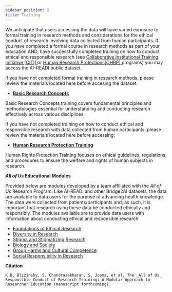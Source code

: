 ```yaml
---
sidebar_position: 2
title: Training
---
```


We anticipate that users accessing the data will have varied exposure to formal training in research methods and considerations for the ethical conduct of research involving data collected from human participants. If you have completed a formal course in research methods as part of your education AND, have successfully completed training on how to conduct ethical and responsible research (see [Collaborative Institutional Training Initiative [CITI] ](https://about.citiprogram.org/) or [Human Research Protections[OHRP] ](https://www.hhs.gov/ohrp/education-and-outreach/human-research-protection-training/index.html) programs) you may access the AI-READI public dataset.

If you have not completed formal training in research methods, please review the materials located here before accesing the dataset:

- [**Basic Research Concepts**](https://ori.hhs.gov/basic-research-concepts-brc)

Basic Research Concepts training covers fundamental principles and methodologies essential for understanding and conducting research effectively across various disciplines.

If you have not completed training on how to conduct ethical and responsible research with data collected from human participants, please review the materials located here before accessing:

- [**Human Research Protection Training**](https://www.hhs.gov/ohrp/education-and-outreach/human-research-protection-training/human-research-protection-foundational-training/index.html)

Human Rights Protection Training focuses on ethical guidelines, regulations, and procedures to ensure the welfare and rights of human subjects in research.

**_All of Us_ Educational Modules**

Provided below are modules developed by a team affiliated with the _All of Us_ Research Program. Like AI-READI and other Bridge2AI datasets, the data are available to data users for the purpose of advancing health knowledge. The data were collected from patients/participants and, as such, it is important that research using these data be conducted ethically and responsibly. The modules available are to provide data users with information about conducting ethical and responsible research.

- [Foundations of Ethical Research](https://urldefense.com/v3/__https:/drive.google.com/file/d/1zXJ2CAwot5II_OBHo7SAiKS97LwafEYO/view?usp=sharing__;!!LLK065n_VXAQ!h6Ne2-XF6OeLEiDlo62Hu_9nIVCyzqzrIsz6sSuqS7BEC30vDhxwk-1VMaEgt3zkdCYvpGdNHZ4uuuU0FIZW0WxQDh7ZYA$)
- [Diversity in Research](https://urldefense.com/v3/__https:/drive.google.com/file/d/1qfiGVK56nW1DcbWPVGbQRH1SXq2ifFGE/view?usp=sharing__;!!LLK065n_VXAQ!h6Ne2-XF6OeLEiDlo62Hu_9nIVCyzqzrIsz6sSuqS7BEC30vDhxwk-1VMaEgt3zkdCYvpGdNHZ4uuuU0FIZW0WzEnNIQMw$)
- [Stigma and Stigmatizing Research](https://urldefense.com/v3/__https:/drive.google.com/file/d/1SjZzgzcXz0f6_AwhiANtACEfrPyBF7E3/view?usp=sharing__;!!LLK065n_VXAQ!h6Ne2-XF6OeLEiDlo62Hu_9nIVCyzqzrIsz6sSuqS7BEC30vDhxwk-1VMaEgt3zkdCYvpGdNHZ4uuuU0FIZW0WwCbI9IEw$)
- [Biology and Society](https://urldefense.com/v3/__https:/drive.google.com/file/d/10TGXT1bZSaDaOGvmQ43vTV9cx2WtMdIa/view?usp=sharing__;!!LLK065n_VXAQ!h6Ne2-XF6OeLEiDlo62Hu_9nIVCyzqzrIsz6sSuqS7BEC30vDhxwk-1VMaEgt3zkdCYvpGdNHZ4uuuU0FIZW0WxuG_vvyA$)
- [Group Harms and Cultural Competence](https://urldefense.com/v3/__https:/drive.google.com/file/d/1x9Dm0LCjSlJYg9MwUaG3cHW9gV26RZie/view?usp=sharing__;!!LLK065n_VXAQ!h6Ne2-XF6OeLEiDlo62Hu_9nIVCyzqzrIsz6sSuqS7BEC30vDhxwk-1VMaEgt3zkdCYvpGdNHZ4uuuU0FIZW0Wx7KQbB-w$)
- [Social Responsibility in Research](https://urldefense.com/v3/__https:/drive.google.com/file/d/1yLBzmhGwuq6hTtgnWGSf6-CwHlxmE7r5/view?usp=sharing__;!!LLK065n_VXAQ!h6Ne2-XF6OeLEiDlo62Hu_9nIVCyzqzrIsz6sSuqS7BEC30vDhxwk-1VMaEgt3zkdCYvpGdNHZ4uuuU0FIZW0Wx4CMFf_w$)

**Citation**

```
K.D. Blizinsky, S. Chandrasekharan, S. Jooma, et al. The _All of Us_ Responsible Conduct of Research Training: A Modular Approach to Researcher Education (manuscript forthcoming).
```


<PageFeedback />
